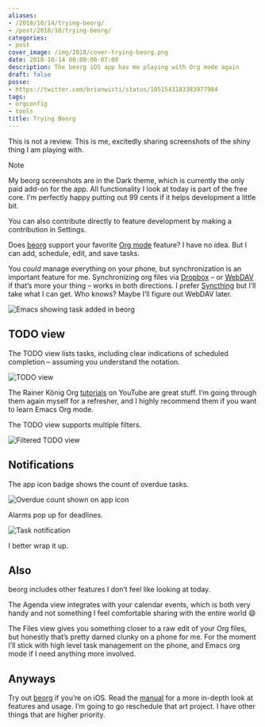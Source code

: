 ```yaml
---
aliases:
- /2018/10/14/trying-beorg/
- /post/2018/10/trying-beorg/
categories:
- post
cover_image: /img/2018/cover-trying-beorg.png
date: 2018-10-14 00:00:00-07:00
description: The beorg iOS app has me playing with Org mode again
draft: false
posse:
- https://twitter.com/brianwisti/status/1051543183383977984
tags:
- orgconfig
- tools
title: Trying Beorg
---
```


This is not a review. This is me, excitedly sharing screenshots of the
shiny thing I am playing with.

<aside class="admonition note">
<p class="admonition-title">Note</p>

My beorg screenshots are in the Dark theme, which is currently the only
paid add-on for the app. All functionality I look at today is part of
the free core. I’m perfectly happy putting out 99 cents if it helps
development a little bit.

You can also contribute directly to feature development by making a
contribution in Settings.

</aside>

Does [beorg](https://beorgapp.com/) support your favorite [Org
mode](https://orgmode.org/) feature? I have no idea. But I can add,
schedule, edit, and save tasks.

You *could* manage everything on your phone, but synchronization is an
important feature for me. Synchronizing org files via
[Dropbox](https://www.dropbox.com/) – or
[WebDAV](https://en.wikipedia.org/wiki/WebDAV) if that’s more your thing
– works in both directions. I prefer [Syncthing](https://syncthing.net/)
but I’ll take what I can get. Who knows? Maybe I’ll figure out WebDAV
later.

![Emacs showing task added in beorg](@img/2018/emacs-synced.png)

## TODO view

The TODO view lists tasks, including clear indications of scheduled
completion – assuming you understand the notation.

![TODO view](@img/2018/agenda-view.png)

The Rainer König Org
[tutorials](https://www.youtube.com/watch?v=sQS06Qjnkcc&list=PLVtKhBrRV_ZkPnBtt_TD1Cs9PJlU0IIdE)
on YouTube are great stuff. I’m going through them again myself for a
refresher, and I highly recommend them if you want to learn Emacs Org
mode.

The TODO view supports multiple filters.

![Filtered TODO view](@img/2018/agenda-filtered.png)

## Notifications

The app icon badge shows the count of overdue tasks.

![Overdue count shown on app icon](@img/2018/notifications.jpg)

Alarms pop up for deadlines.

![Task notification](@img/2018/alarm.png)

I better wrap it up.

## Also

beorg includes other features I don’t feel like looking at today.

The Agenda view integrates with your calendar events, which is both very
handy and not something I feel comfortable sharing with the entire world
:smile:

The Files view gives you something closer to a raw edit of your Org
files, but honestly that’s pretty darned clunky on a phone for me. For
the moment I’ll stick with high level task management on the phone, and
Emacs org mode if I need anything more involved.

## Anyways

Try out [beorg](https://beorgapp.com/) if you’re on iOS. Read the
[manual](https://beorgapp.com/manual/) for a more in-depth look at
features and usage. I’m going to go reschedule that art project. I have
other things that are higher priority.
